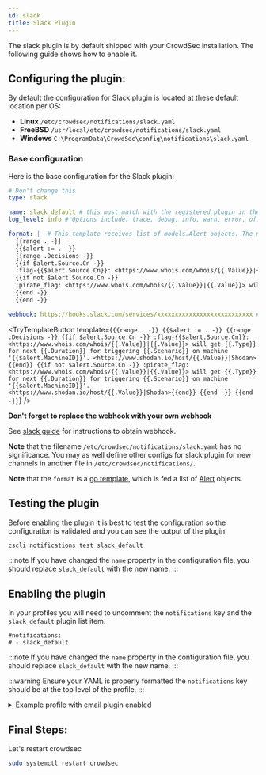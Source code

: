 ```yaml
---
id: slack
title: Slack Plugin
---
```



The slack plugin is by default shipped with your CrowdSec installation. The following guide shows how to enable it.

## Configuring the plugin: 

By default the configuration for Slack plugin is located at these default location per OS:

- **Linux** `/etc/crowdsec/notifications/slack.yaml`
- **FreeBSD** `/usr/local/etc/crowdsec/notifications/slack.yaml`
- **Windows** `C:\ProgramData\CrowdSec\config\notifications\slack.yaml`

### Base configuration

Here is the base configuration for the Slack plugin:

```yaml
# Don't change this
type: slack

name: slack_default # this must match with the registered plugin in the profile
log_level: info # Options include: trace, debug, info, warn, error, off

format: |  # This template receives list of models.Alert objects. The message would be composed from this
  {{range . -}}
  {{$alert := . -}}
  {{range .Decisions -}}
  {{if $alert.Source.Cn -}}
  :flag-{{$alert.Source.Cn}}: <https://www.whois.com/whois/{{.Value}}|{{.Value}}> will get {{.Type}} for next {{.Duration}} for triggering {{.Scenario}} on machine '{{$alert.MachineID}}'. <https://www.shodan.io/host/{{.Value}}|Shodan>{{end}}
  {{if not $alert.Source.Cn -}}
  :pirate_flag: <https://www.whois.com/whois/{{.Value}}|{{.Value}}> will get {{.Type}} for next {{.Duration}} for triggering {{.Scenario}} on machine '{{$alert.MachineID}}'.  <https://www.shodan.io/host/{{.Value}}|Shodan>{{end}}
  {{end -}}
  {{end -}}

webhook: https://hooks.slack.com/services/xxxxxxxxxxxxxxxxxxxxxxxxxxx # Replace this with your actual webhook URL. This is a slack plugin-specific config.

```

<TryTemplateButton 
    template={`{{range . -}}
{{$alert := . -}}
{{range .Decisions -}}
{{if $alert.Source.Cn -}}
:flag-{{$alert.Source.Cn}}: <https://www.whois.com/whois/{{.Value}}|{{.Value}}> will get {{.Type}} for next {{.Duration}} for triggering {{.Scenario}} on machine '{{$alert.MachineID}}'. <https://www.shodan.io/host/{{.Value}}|Shodan>{{end}}
{{if not $alert.Source.Cn -}}
:pirate_flag: <https://www.whois.com/whois/{{.Value}}|{{.Value}}> will get {{.Type}} for next {{.Duration}} for triggering {{.Scenario}} on machine '{{$alert.MachineID}}'.  <https://www.shodan.io/host/{{.Value}}|Shodan>{{end}}
{{end -}}
{{end -}}`}
/>

**Don't forget to replace the webhook with your own webhook**

See [slack guide](https://slack.com/intl/en-in/help/articles/115005265063-Incoming-webhooks-for-Slack) for instructions to obtain webhook.

**Note**  that the filename `/etc/crowdsec/notifications/slack.yaml` has no significance. You may as well define other configs for slack plugin for new channels in another file in  `/etc/crowdsec/notifications/`.

**Note** that the `format` is a [go template](https://pkg.go.dev/text/template), which is fed a list of [Alert](https://pkg.go.dev/github.com/crowdsecurity/crowdsec@master/pkg/models#Alert) objects.

## Testing the plugin

Before enabling the plugin it is best to test the configuration so the configuration is validated and you can see the output of the plugin. 

```bash
cscli notifications test slack_default
```

:::note
If you have changed the `name` property in the configuration file, you should replace `slack_default` with the new name.
:::

## Enabling the plugin

In your profiles you will need to uncomment the `notifications` key and the `slack_default` plugin list item.

```
#notifications:
# - slack_default
```

:::note
If you have changed the `name` property in the configuration file, you should replace `slack_default` with the new name.
:::

:::warning
Ensure your YAML is properly formatted the `notifications` key should be at the top level of the profile.
:::

<details>

<summary>Example profile with email plugin enabled</summary>

```yaml
name: default_ip_remediation
#debug: true
filters:
 - Alert.Remediation == true && Alert.GetScope() == "Ip"
decisions:
 - type: ban
   duration: 4h
#duration_expr: Sprintf('%dh', (GetDecisionsCount(Alert.GetValue()) + 1) * 4)
#highlight-next-line
notifications:
#highlight-next-line
  - slack_default
on_success: break
```

</details>

## Final Steps:

Let's restart crowdsec

```bash
sudo systemctl restart crowdsec
```
